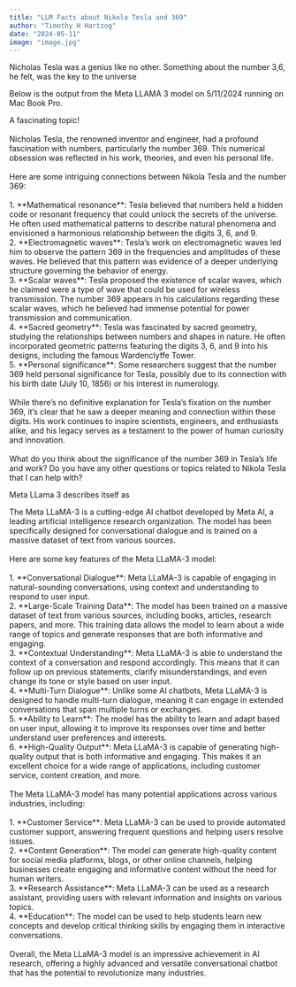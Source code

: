 ```yaml
---
title: "LLM Facts about Nikola Tesla and 369"
author: "Timothy H Hartzog"
date: "2024-05-11"
image: "image.jpg"
---
```


Nicholas Tesla was a genius like no other. Something about the number 3,6, he felt, was the key to the universe

Below is the output from the Meta LLAMA 3 model on 5/11/2024 running on Mac Book Pro.

::: {#369}
A fascinating topic!\
\
Nicholas Tesla, the renowned inventor and engineer, had a profound fascination with numbers, particularly the number 369. This numerical obsession was reflected in his work, theories, and even his personal life.\
\
Here are some intriguing connections between Nikola Tesla and the number 369:\
\
1. \*\*Mathematical resonance\*\*: Tesla believed that numbers held a hidden code or resonant frequency that could unlock the secrets of the universe. He often used mathematical patterns to describe natural phenomena and envisioned a harmonious relationship between the digits 3, 6, and 9.\
2. \*\*Electromagnetic waves\*\*: Tesla's work on electromagnetic waves led him to observe the pattern 369 in the frequencies and amplitudes of these waves. He believed that this pattern was evidence of a deeper underlying structure governing the behavior of energy.\
3. \*\*Scalar waves\*\*: Tesla proposed the existence of scalar waves, which he claimed were a type of wave that could be used for wireless transmission. The number 369 appears in his calculations regarding these scalar waves, which he believed had immense potential for power transmission and communication.\
4. \*\*Sacred geometry\*\*: Tesla was fascinated by sacred geometry, studying the relationships between numbers and shapes in nature. He often incorporated geometric patterns featuring the digits 3, 6, and 9 into his designs, including the famous Wardenclyffe Tower.\
5. \*\*Personal significance\*\*: Some researchers suggest that the number 369 held personal significance for Tesla, possibly due to its connection with his birth date (July 10, 1856) or his interest in numerology.\
\
While there's no definitive explanation for Tesla's fixation on the number 369, it's clear that he saw a deeper meaning and connection within these digits. His work continues to inspire scientists, engineers, and enthusiasts alike, and his legacy serves as a testament to the power of human curiosity and innovation.\
\
What do you think about the significance of the number 369 in Tesla's life and work? Do you have any other questions or topics related to Nikola Tesla that I can help with?
:::

Meta LLama 3 describes itself as

::: {#meta-llama-3}
The Meta LLaMA-3 is a cutting-edge AI chatbot developed by Meta AI, a leading artificial intelligence research organization. The model has been specifically designed for conversational dialogue and is trained on a massive dataset of text from various sources.\
\
Here are some key features of the Meta LLaMA-3 model:\
\
1. \*\*Conversational Dialogue\*\*: Meta LLaMA-3 is capable of engaging in natural-sounding conversations, using context and understanding to respond to user input.\
2. \*\*Large-Scale Training Data\*\*: The model has been trained on a massive dataset of text from various sources, including books, articles, research papers, and more. This training data allows the model to learn about a wide range of topics and generate responses that are both informative and engaging.\
3. \*\*Contextual Understanding\*\*: Meta LLaMA-3 is able to understand the context of a conversation and respond accordingly. This means that it can follow up on previous statements, clarify misunderstandings, and even change its tone or style based on user input.\
4. \*\*Multi-Turn Dialogue\*\*: Unlike some AI chatbots, Meta LLaMA-3 is designed to handle multi-turn dialogue, meaning it can engage in extended conversations that span multiple turns or exchanges.\
5. \*\*Ability to Learn\*\*: The model has the ability to learn and adapt based on user input, allowing it to improve its responses over time and better understand user preferences and interests.\
6. \*\*High-Quality Output\*\*: Meta LLaMA-3 is capable of generating high-quality output that is both informative and engaging. This makes it an excellent choice for a wide range of applications, including customer service, content creation, and more.\
\
The Meta LLaMA-3 model has many potential applications across various industries, including:\
\
1. \*\*Customer Service\*\*: Meta LLaMA-3 can be used to provide automated customer support, answering frequent questions and helping users resolve issues.\
2. \*\*Content Generation\*\*: The model can generate high-quality content for social media platforms, blogs, or other online channels, helping businesses create engaging and informative content without the need for human writers.\
3. \*\*Research Assistance\*\*: Meta LLaMA-3 can be used as a research assistant, providing users with relevant information and insights on various topics.\
4. \*\*Education\*\*: The model can be used to help students learn new concepts and develop critical thinking skills by engaging them in interactive conversations.\
\
Overall, the Meta LLaMA-3 model is an impressive achievement in AI research, offering a highly advanced and versatile conversational chatbot that has the potential to revolutionize many industries.
:::
